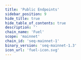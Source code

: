 ```yaml
---
title: 'Public Endpoints'
sidebar_position: 9
hide_title: true
hide_table_of_contents: true
description: ''
chain_name: 'Fuel'
scope: 'mainnet'
chain_id: 'seq-mainnet-1'
binary_version: 'seq-mainnet-1.3'
icon_url: 'fuel-icon.svg'
---
```



<PageTitle
  iconUrl="img/fuel-icon.svg"
  title="Fuel Public Endpoints"
  chainId="seq-mainnet-1"
  version="seq-mainnet-1.3"
/>

<PublicEndpoints chainId="seq-mainnet-1" />